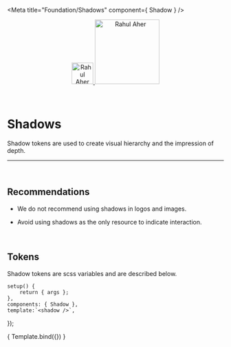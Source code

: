 
<Meta title="Foundation/Shadows" component={ Shadow } />

<div align="center" style={{display: 'flex'}}>
    <a href="https://rahulaher.netlify.app">
        <img src="https://rahulaher.netlify.app/img/logo/glyph-black-colored.svg" alt="Rahul Aher logo" width="50" />
        <img src="https://rahulaher.netlify.app/img/logo/word-black-colored.svg" alt="Rahul Aher" width="150" />
    </a>
</div>

<br />
<br />

# Shadows
Shadow tokens are used to create visual hierarchy and the impression of depth.

<hr />
<br />

## Recommendations

- We do not recommend using shadows in logos and images.

- Avoid using shadows as the only resource to indicate interaction.


<br />

## Tokens
Shadow tokens are scss variables and are described below.
<br />

	setup() {
		return { args };
	},
	components: { Shadow },
	template:`<shadow />`,
});

<Story name="shadow">
	{ Template.bind({}) }
</Story>
